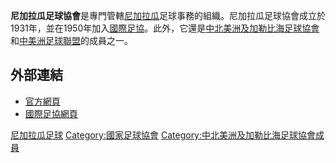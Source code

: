 {{國家足協
|Name               = 尼加拉瓜足球協會 
|Logo               = Fed nicaragua.svg
|Founded            = 1931年
|FIFA affiliation   = 1950年
|Region             = [[中北美洲及加勒比海足球協會|中北美洲及加勒比海足球協會]]
|Region affiliation = 1968年
|Subregion             = [[中美洲足球聯盟|中美洲足球聯盟]]
|Subregion affiliation = ?
|President          = Julio Rocha Lopez
}}

'''尼加拉瓜足球協會'''是專門管轄[[尼加拉瓜|尼加拉瓜]]足球事務的組織。尼加拉瓜足球協會成立於1931年，並在1950年加入[[國際足協|國際足協]]。此外，它還是[[中北美洲及加勒比海足球協會|中北美洲及加勒比海足球協會]]和[[中美洲足球聯盟|中美洲足球聯盟]]的成員之一。

==外部連結==
* [https://web.archive.org/web/20030401184616/http://www.fenifut.org.ni/ 官方網頁]
* [http://www.fifa.com/associations/association=nca/index.html 國際足協網頁] {{Wayback|url=http://www.fifa.com/associations/association=nca/index.html |date=20150327054810 }}

{{中北美洲及加勒比海足球協會成員}}

[[Category:尼加拉瓜足球|]]
[[Category:國家足球協會|Category:國家足球協會]]
[[Category:中北美洲及加勒比海足球協會成員|Category:中北美洲及加勒比海足球協會成員]]